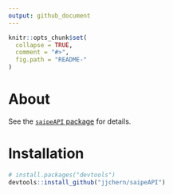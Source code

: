 ```yaml
---
output: github_document
---
```


<!-- README.md is generated from README.Rmd. Please edit that file -->

```r
knitr::opts_chunk$set(
  collapse = TRUE,
  comment = "#>",
  fig.path = "README-"
)
```

# About

See the [`saipeAPI` package](https://github.com/jjchern/saipeAPI) for details.

# Installation

```R
# install.packages("devtools")
devtools::install_github("jjchern/saipeAPI")
```

